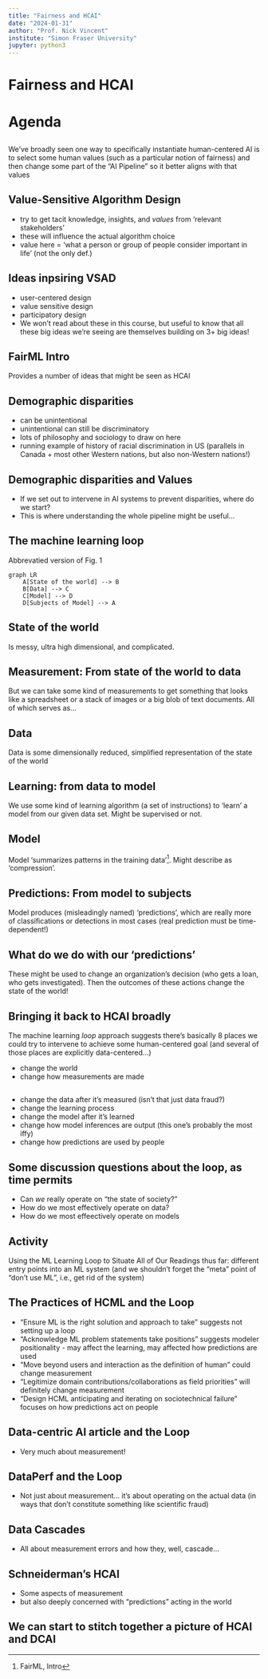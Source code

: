 ```yaml
---
title: "Fairness and HCAI"
date: "2024-01-31"
author: "Prof. Nick Vincent"
institute: "Simon Fraser University"
jupyter: python3
---
```



# Fairness and HCAI

# Agenda



## 

We've broadly seen one way to specifically instantiate human-centered AI is to select some human values (such as a particular notion of fairness) and then change some part of the "AI Pipeline" so it better aligns with that values

## Value-Sensitive Algorithm Design

- try to get tacit knowledge, insights, and *values* from 'relevant stakeholders'
- these will influence the actual algorithm choice
- value here = 'what a person or group of people consider important in life' (not the only def.)

## Ideas inpsiring VSAD

- user-centered design
- value sensitive design
- participatory design 
- We won't read about these in this course, but useful to know that all these big ideas we're seeing are themselves building on 3+ big ideas!


## FairML Intro 

Provides a number of ideas that might be seen as HCAI

## Demographic disparities

- can be unintentional
- unintentional can still be discriminatory
- lots of philosophy and sociology to draw on here
- running example of history of racial discrimination in US (parallels in Canada + most other Western nations, but also non-Western nations!)

## Demographic disparities and Values

- If we set out to intervene in AI systems to prevent disparities, where do we start?
- This is where understanding the whole pipeline might be useful...

## The machine learning loop

Abbrevatied version of Fig. 1

```mermaid
graph LR
    A[State of the world] --> B
    B[Data] --> C
    C[Model] --> D
    D[Subjects of Model] --> A
```

## State of the world

Is messy, ultra high dimensional, and complicated. 

## Measurement: From state of the world to data

But we can take some kind of measurements to get something that looks like a spreadsheet or a stack of images or a big blob of text documents. All of which serves as...

## Data

Data is some dimensionally reduced, simplified representation of the state of the world

## Learning: from data to model

We use some kind of learning algorithm (a set of instructions) to 'learn' a model from our given data set. Might be supervised or not.

## Model

Model 'summarizes patterns in the training data'^[FairML, Intro]. Might describe as 'compression'.

## Predictions: From model to subjects

Model produces (misleadingly named) 'predictions', which are really more of classifications or detections in most cases (real prediction must be time-dependent!)


## What do we do with our 'predictions'

These might be used to change an organization's decision (who gets a loan, who gets investigated). Then the outcomes of these actions change the state of the world!

## Bringing it back to HCAI broadly

The machine learning *loop* approach suggests there's basically 8 places we could try to intervene to achieve some human-centered goal (and several of those places are explicitly data-centered...)

- change the world
- change how measurements are made

## 

- change the data after it's measured (isn't that just data fraud?)
- change the learning process
- change the model after it's learned
- change how model inferences are output (this one's probably the most iffy)
- change how predictions are used by people

## Some discussion questions about the loop, as time permits

- Can *we* really operate on "the state of society?"
- How do we most effectively operate on data?
- How do we most effeectively operate on models

## Activity

Using the ML Learning Loop to Situate All of Our Readings thus far: different entry points into an ML system (and we shouldn't forget the "meta" point of "don't use ML", i.e., get rid of the system)


## The Practices of HCML and the Loop

- "Ensure ML is the right solution and approach to take" suggests not setting up a loop
- "Acknowledge ML problem statements take positions" suggests modeler positionality - may affect the learning, may affected how predictions are used
- "Move beyond users and interaction as the definition of human" could change measurement
- "Legitimize domain contributions/collaborations as field priorities" will definitely change measurement
- "Design HCML anticipating and iterating on sociotechnical failure" focuses on how predictions act on people

## Data-centric AI article and the Loop

- Very much about measurement!

## DataPerf and the Loop

- Not just about measurement... it's about operating on the actual data (in ways that don't constitute something like scientific fraud)

## Data Cascades

- All about measurement errors and how they, well, cascade...

## Schneiderman's HCAI

- Some aspects of measurement
- but also deeply concerned with "predictions" acting in the world

## We can start to stitch together a picture of HCAI and DCAI